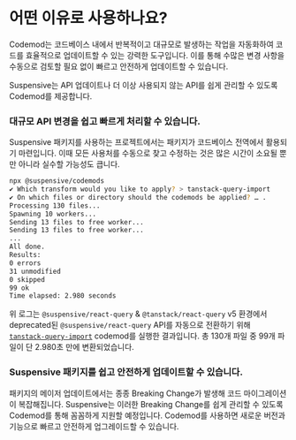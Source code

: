 
# 어떤 이유로 사용하나요?

Codemod는 코드베이스 내에서 반복적이고 대규모로 발생하는 작업을 자동화하여 코드를 효율적으로 업데이트할 수 있는 강력한 도구입니다. 이를 통해 수많은 변경 사항을 수동으로 검토할 필요 없이 빠르고 안전하게 업데이트할 수 있습니다.

Suspensive는 API 업데이트나 더 이상 사용되지 않는 API를 쉽게 관리할 수 있도록 Codemod를 제공합니다.

<Steps>

### 대규모 API 변경을 쉽고 빠르게 처리할 수 있습니다.

Suspensive 패키지를 사용하는 프로젝트에서는 패키지가 코드베이스 전역에서 활용되기 마련입니다. 이때 모든 사용처를 수동으로 찾고 수정하는 것은 많은 시간이 소요될 뿐만 아니라 실수할 가능성도 큽니다.

```bash filename="Terminal"
npx @suspensive/codemods
✔ Which transform would you like to apply? > tanstack-query-import
✔ On which files or directory should the codemods be applied? … .
Processing 130 files...
Spawning 10 workers...
Sending 13 files to free worker...
Sending 13 files to free worker...
...
All done.
Results:
0 errors
31 unmodified
0 skipped
99 ok
Time elapsed: 2.980 seconds
```

위 로그는 `@suspensive/react-query` & `@tanstack/react-query` v5 환경에서 deprecated된 `@suspensive/react-query` API를 자동으로 전환하기 위해 [`tanstack-query-import`](/docs/codemods/tanstackQueryImport) codemod를 실행한 결과입니다. 총 130개 파일 중 99개 파일이 단 2.980초 만에 변환되었습니다.

### Suspensive 패키지를 쉽고 안전하게 업데이트할 수 있습니다.

패키지의 메이저 업데이트에서는 종종 Breaking Change가 발생해 코드 마이그레이션이 복잡해집니다. Suspensive는 이러한 Breaking Change를 쉽게 관리할 수 있도록 Codemod를 통해 꼼꼼하게 지원할 예정입니다. Codemod를 사용하면 새로운 버전과 기능으로 빠르고 안전하게 업그레이드할 수 있습니다.

</Steps>
